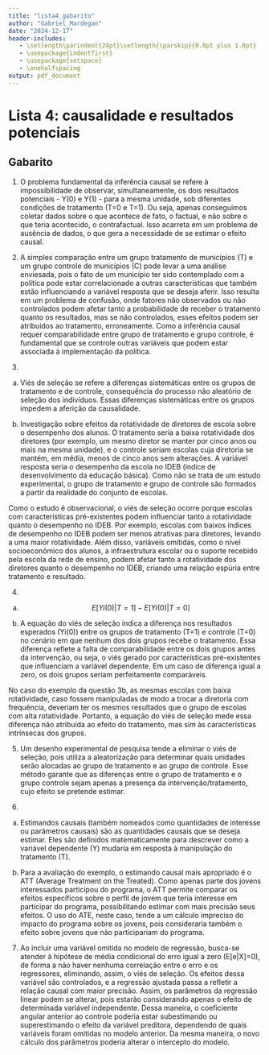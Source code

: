 ---
title: "lista4_gabarito"
author: "Gabriel_Mardegan"
date: "2024-12-17"
header-includes:
   - \setlength\parindent{24pt}\setlength{\parskip}{0.0pt plus 1.0pt}
   - \usepackage{indentfirst}
   - \usepackage{setspace}
   - \onehalfspacing
output: pdf_document
---

# Lista 4: causalidade e resultados potenciais

## Gabarito

1) O problema fundamental da inferência causal se refere à impossibilidade de observar, simultaneamente, os dois resultados potenciais - Y(0) e Y(1) - para a mesma unidade, sob diferentes condições de tratamento (T=0 e T=1). Ou seja, apenas conseguimos coletar dados sobre o que acontece de fato, o factual, e não sobre o que teria acontecido, o contrafactual. Isso acarreta em um problema de ausência de dados, o que gera a necessidade de se estimar o efeito causal.

2) A simples comparação entre um grupo tratamento de municípios (T) e um grupo controle de municípios (C) pode levar a uma análise enviesada, pois o fato de um município ter sido contemplado com a política pode estar correlacionado a outras características que também estão influenciando a variável resposta que se deseja aferir. Isso resulta em um problema de confusão, onde fatores não observados ou não controlados podem afetar tanto a probabilidade de receber o tratamento quanto os resultados, mas se não controlados, esses efeitos podem ser atribuidos ao tratamento, erroneamente. Como a inferência causal requer comparabilidade entre grupo de tratamento e grupo controle, é fundamental que se controle outras variáveis que podem estar associada à implementação da política.

3)

a. Viés de seleção se refere a diferenças sistemáticas entre os grupos de tratamento e de controle, consequência do processo não aleatório de seleção dos indivíduos. Essas diferenças sistemáticas entre os grupos impedem a aferição da causalidade.

b. Investigação sobre efeitos da rotatividade de diretores de escola sobre o desempenho dos alunos. O tratamento seria a baixa rotatividade dos diretores (por exemplo, um mesmo diretor se manter por cinco anos ou mais na mesma unidade), e o controle seriam escolas cuja diretoria se mantém, em média, menos de cinco anos sem alterações. A variável resposta seria o desempenho da escola no IDEB (índice de desenvolvimento da educação básica). Como não se trata de um estudo experimental, o grupo de tratamento e grupo de controle são formados a partir da realidade do conjunto de escolas.

Como o estudo é observacional, o viés de seleção ocorre porque escolas com características pré-existentes podem influenciar tanto a rotatividade quanto o desempenho no IDEB. Por exemplo, escolas com baixos índices de desempenho no IDEB podem ser menos atrativas para diretores, levando a uma maior rotatividade. Além disso, variáveis omitidas, como o nível socioeconômico dos alunos, a infraestrutura escolar ou o suporte recebido pela escola da rede de ensino, podem afetar tanto a rotatividade dos diretores quanto o desempenho no IDEB, criando uma relação espúria entre tratamento e resultado.

4)

a. $$E[Yi(0)|T=1]-E[Yi(0)|T=0]$$

b. A equação do viés de seleção indica a diferença nos resultados esperados (Yi(0)) entre os grupos de tratamento (T=1) e controle (T=0) no cenário em que nenhum dos dois grupos recebe o tratamento. Essa diferença reflete a falta de comparabilidade entre os dois grupos antes da intervenção, ou seja, o viés gerado por características pré-existentes que influenciam a variável dependente. Em um caso de diferença igual a zero, os dois grupos seriam perfeitamente comparáveis.

No caso do exemplo da questão 3b, as mesmas escolas com baixa rotatividade, caso fossem manipuladas de modo a trocar a diretoria com frequência, deveriam ter os mesmos resultados que o grupo de escolas com alta rotatividade. Portanto, a equação do viés de seleção mede essa diferença não atribuída ao efeito do tratamento, mas sim às características intrínsecas dos grupos.

5) Um desenho experimental de pesquisa tende a eliminar o viés de seleção, pois utiliza a aleatorização para determinar quais unidades serão alocadas ao grupo de tratamento e ao grupo de controle. Esse método garante que as diferenças entre o grupo de tratamento e o grupo controle sejam apenas a presença da intervenção/tratamento, cujo efeito se pretende estimar.

6)

a. Estimandos causais (também nomeados como quantidades de interesse ou parâmetros causais) são as quantidades causais que se deseja estimar.  Eles são definidos matematicamente para descrever como a variável dependente (Y) mudaria em resposta à manipulação do tratamento (T).

b. Para a avaliação do exemplo, o estimando causal mais apropriado é o ATT (Average Treatment on the Treated). Como apenas parte dos jovens interessados participou do programa, o ATT permite comparar os efeitos específicos sobre o perfil de jovem que teria interesse em participar do programa, possibilitando estimar com mais precisão seus efeitos. O uso do ATE, neste caso, tende a um cálculo impreciso do impacto do programa sobre os jovens, pois consideraria também o efeito sobre jovens que não participariam do programa.

7) Ao incluir uma variável omitida no modelo de regressão, busca-se atender à hipótese de média condicional do erro igual a zero (E[e|X]=0), de forma a não haver nenhuma correlação entre o erro e os regressores, eliminando, assim, o viés de seleção. Os efeitos dessa variável são controlados, e a regressão ajustada passa a refletir a relação causal com maior precisão. Assim, os parâmetros da regressão linear podem se alterar, pois estarão considerando apenas o efeito de determinada variável independente. Dessa maneira, o coeficiente angular anterior ao controle poderia estar subestimando ou superestimando o efeito da variável preditora, dependendo de quais variáveis foram omitidas no modelo anterior. Da mesma maneira, o novo cálculo dos parâmetros poderia alterar o intercepto do modelo.

